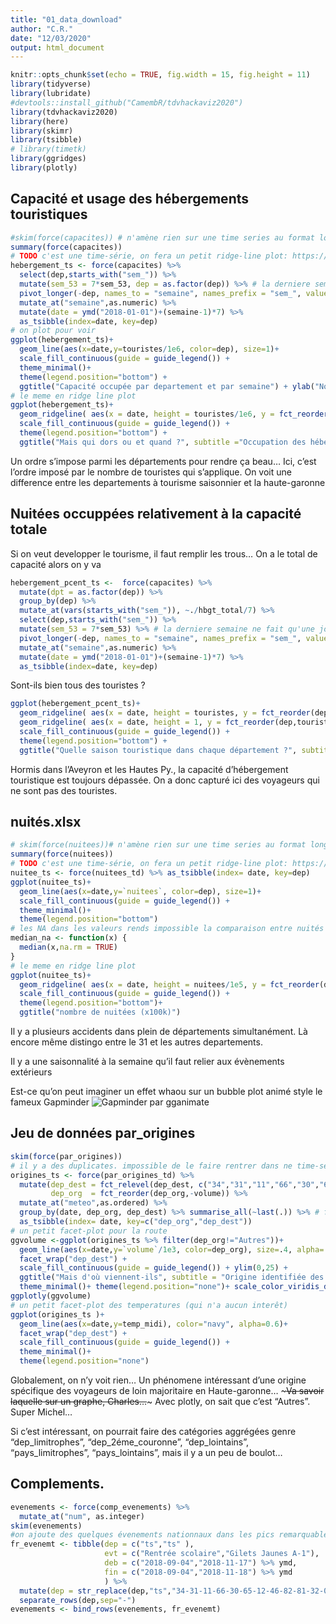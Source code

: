 ```yaml
---
title: "01_data_download"
author: "C.R."
date: "12/03/2020"
output: html_document
---
```


```r
knitr::opts_chunk$set(echo = TRUE, fig.width = 15, fig.height = 11)
library(tidyverse)
library(lubridate)
#devtools::install_github("CamembR/tdvhackaviz2020")
library(tdvhackaviz2020)
library(here)
library(skimr)
library(tsibble)
# library(timetk)
library(ggridges)
library(plotly)
```

## Capacité et usage des hébergements touristiques

```r
#skim(force(capacites)) # n'amène rien sur une time series au format long
summary(force(capacites))
# TODO c'est une time-série, on fera un petit ridge-line plot: https://www.data-to-viz.com/graph/ridgeline.html
hebergement_ts <- force(capacites) %>%
  select(dep,starts_with("sem_")) %>% 
  mutate(sem_53 = 7*sem_53, dep = as.factor(dep)) %>% # la derniere semaine ne fait qu'une journee, ça fait tâche sur les graphes
  pivot_longer(-dep, names_to = "semaine", names_prefix = "sem_", values_to="touristes") %>%
  mutate_at("semaine",as.numeric) %>% 
  mutate(date = ymd("2018-01-01")+(semaine-1)*7) %>% 
  as_tsibble(index=date, key=dep)
# on plot pour voir
ggplot(hebergement_ts)+
  geom_line(aes(x=date,y=touristes/1e6, color=dep), size=1)+
  scale_fill_continuous(guide = guide_legend()) +
  theme_minimal()+
  theme(legend.position="bottom") +
  ggtitle("Capacité occupée par departement et par semaine") + ylab("Nombre de touristes (Millions) par semaine")
# le meme en ridge line plot
ggplot(hebergement_ts)+
  geom_ridgeline( aes(x = date, height = touristes/1e6, y = fct_reorder(dep,touristes)), alpha=0.7) +
  scale_fill_continuous(guide = guide_legend()) +
  theme(legend.position="bottom") +
  ggtitle("Mais qui dors ou et quand ?", subtitle ="Occupation des hébergements touristiques par departement") + ylab("Nombre de touristes par semaine (Millions) ")

```
Un ordre s'impose parmi les départements pour rendre ça beau... Ici, c'est l'ordre imposé par le nombre de touristes qui s'applique. On voit une difference entre les departements à tourisme saisonnier et la haute-garonne

## Nuitées occuppées relativement à la capacité totale

Si on veut developper le tourisme, il faut remplir les trous... On a le total de capacité alors on y va
```r
hebergement_pcent_ts <-  force(capacites) %>%
  mutate(dpt = as.factor(dep)) %>% 
  group_by(dep) %>% 
  mutate_at(vars(starts_with("sem_")), ~./hbgt_total/7) %>% 
  select(dep,starts_with("sem_")) %>% 
  mutate(sem_53 = 7*sem_53) %>% # la derniere semaine ne fait qu'une journee, ça fait tache sur les graphes
  pivot_longer(-dep, names_to = "semaine", names_prefix = "sem_", values_to="touristes") %>%
  mutate_at("semaine",as.numeric) %>% 
  mutate(date = ymd("2018-01-01")+(semaine-1)*7) %>% 
  as_tsibble(index=date, key=dep)

```

Sont-ils bien tous des touristes ?
```r
ggplot(hebergement_pcent_ts)+
  geom_ridgeline( aes(x = date, height = touristes, y = fct_reorder(dep,touristes)), alpha=0.5, color="darkred", min_height = .5, scale=.5) +
  geom_ridgeline( aes(x = date, height = 1, y = fct_reorder(dep,touristes)), alpha=0.01, color="black", scale=.5, size=0.1) +
  scale_fill_continuous(guide = guide_legend()) +
  theme(legend.position="bottom") +
  ggtitle("Quelle saison touristique dans chaque département ?", subtitle="Occupation des hébergements touristiques par departement, 100 % représenté par la fine ligne noire, on ne représente pas en dessous de 50%") + ylab("Nombre de voyageurs par semaine (pourcent) ")
```
Hormis dans l'Aveyron et les Hautes Py., la capacité d'hébergement touristique est toujours dépassée. On a donc capturé ici des voyageurs qui ne sont pas des touristes.


## nuités.xlsx
```r
# skim(force(nuitees))# n'amène rien sur une time series au format long
summary(force(nuitees))
# TODO c'est une time-série, on fera un petit ridge-line plot: https://www.data-to-viz.com/graph/ridgeline.html
nuitee_ts <- force(nuitees_td) %>% as_tsibble(index= date, key=dep)
ggplot(nuitee_ts)+
  geom_line(aes(x=date,y=`nuitees`, color=dep), size=1)+
  scale_fill_continuous(guide = guide_legend()) +
  theme_minimal()+
  theme(legend.position="bottom")
# les NA dans les valeurs rends impossible la comparaison entre nuités et le fct_reorder bouhhh
median_na <- function(x) {
  median(x,na.rm = TRUE)
}
# le meme en ridge line plot
ggplot(nuitee_ts)+
  geom_ridgeline( aes(x = date, height = nuitees/1e5, y = fct_reorder(dep, `nuitees`, .fun=median_na)), alpha=0.5) +
  scale_fill_continuous(guide = guide_legend()) +
  theme(legend.position="bottom")+
  ggtitle("nombre de nuitées (x100k)")

```

Il y a plusieurs accidents dans plein de départements simultanément.
Là encore même distingo entre le 31 et les autres departements.

Il y a une saisonnalité à la semaine qu'il faut relier aux évènements extérieurs

Est-ce qu'on peut imaginer un effet whaou sur un bubble plot animé style le fameux Gapminder ![Gapminder par gganimate](https://gganimate.com/reference/figures/README-unnamed-chunk-4-1.gif)  

## Jeu de données par_origines 
```r
skim(force(par_origines))
# il y a des duplicates. impossible de le faire rentrer dans ne time-series sans les enlever !
origines_ts <- force(par_origines_td) %>%
  mutate(dep_dest = fct_relevel(dep_dest, c("34","31","11","66","30","65","12","46","82","81","32","09","48")),
         dep_org  = fct_reorder(dep_org,-volume)) %>% 
  mutate_at("meteo",as.ordered) %>% 
  group_by(date, dep_org, dep_dest) %>% summarise_all(~last(.)) %>% # filter duplicate
  as_tsibble(index= date, key=c("dep_org","dep_dest"))
# un petit facet-plot pour la route
ggvolume <-ggplot(origines_ts %>% filter(dep_org!="Autres"))+
  geom_line(aes(x=date,y=`volume`/1e3, color=dep_org), size=.4, alpha=.6)+
  facet_wrap("dep_dest") +
  scale_fill_continuous(guide = guide_legend()) + ylim(0,25) +
  ggtitle("Mais d'où viennent-ils", subtitle = "Origine identifiée des voyageurs dans chaque departement visité")+
  theme_minimal()+ theme(legend.position="none")+ scale_color_viridis_d(option="E") 
ggplotly(ggvolume)
# un petit facet-plot des temperatures (qui n'a aucun interêt)
ggplot(origines_ts )+
  geom_line(aes(x=date,y=temp_midi), color="navy", alpha=0.6)+
  facet_wrap("dep_dest") +
  scale_fill_continuous(guide = guide_legend()) +
  theme_minimal()+
  theme(legend.position="none")

```

Globalement, on n'y voit rien... Un phénomene intéressant d'une origine spécifique des voyageurs de loin  majoritaire en Haute-garonne... ~~~Va savoir laquelle sur un graphe, Charles...~~~ Avec plotly, on sait que c'est "Autres". Super Michel...

Si c'est intéressant, on pourrait faire des catégories aggrégées genre "dep_limitrophes", "dep_2éme_couronne", "dep_lointains", "pays_limitrophes", "pays_lointains", mais il y a un peu de boulot...

## Complements.

```r
evenements <- force(comp_evenements) %>% 
  mutate_at("num", as.integer)
skim(evenements)
#on ajoute des quelques évenements nationnaux dans les pics remarquables
fr_evenemt <- tibble(dep = c("ts","ts" ),
                     evt = c("Rentrée scolaire","Gilets Jaunes A-1"),
                     deb = c("2018-09-04","2018-11-17") %>% ymd,
                     fin = c("2018-09-04","2018-11-18") %>% ymd
                     ) %>%
  mutate(dep = str_replace(dep,"ts","34-31-11-66-30-65-12-46-82-81-32-09-48")) %>%
  separate_rows(dep,sep="-")
evenements <- bind_rows(evenements, fr_evenemt)
```

